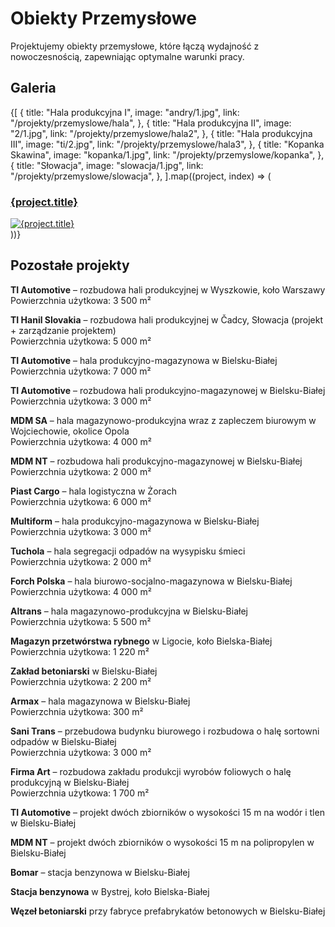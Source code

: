 
# Obiekty Przemysłowe

Projektujemy obiekty przemysłowe, które łączą wydajność z nowoczesnością, zapewniając optymalne warunki pracy.

## Galeria

<div style={{ width: "100%" }}>
  <div
    style={{
      display: "grid",
      gridTemplateColumns: "repeat(2, 1fr)",
      gap: "14px",
    }}
  >
    {[
      {
        title: "Hala produkcyjna I",
        image: "andry/1.jpg",
        link: "/projekty/przemyslowe/hala",
      },
      {
        title: "Hala produkcyjna II",
        image: "2/1.jpg",
        link: "/projekty/przemyslowe/hala2",
      },
      {
        title: "Hala produkcyjna III",
        image: "ti/2.jpg",
        link: "/projekty/przemyslowe/hala3",
      },
      {
        title: "Kopanka Skawina",
        image: "kopanka/1.jpg",
        link: "/projekty/przemyslowe/kopanka",
      },
      {
        title: "Słowacja",
        image: "slowacja/1.jpg",
        link: "/projekty/przemyslowe/slowacja",
      },
    ].map((project, index) => (
      <div
        key={index}
        style={{
          display: "flex",
          flexDirection: "column",
          alignItems: "center",
          textAlign: "center",
        }}
      >
        <a href={project.link} style={{ textDecoration: "none" }}>
          <h3
            style={{
              fontSize: 16,
              width: "100%",
            }}
          >
            {project.title}
          </h3>
          <div
            style={{
              width: "100%",
              height: "300px" /* Stała wysokość dla spójnego wyglądu */,
              overflow: "hidden",
              display: "flex",
              alignItems: "center",
              justifyContent: "center",
            }}
          >
            <img
              alt={project.title}
              src={`/compressed/przemysl/${project.image}`}
              style={{
                width: "100%",
                minHeight: 300,
                objectFit: "cover",
              }}
            />
          </div>
        </a>
      </div>
    ))}
  </div>
</div>

## Pozostałe projekty

**TI Automotive** – rozbudowa hali produkcyjnej w Wyszkowie, koło Warszawy  
Powierzchnia użytkowa: 3 500 m²

**TI Hanil Slovakia** – rozbudowa hali produkcyjnej w Čadcy, Słowacja (projekt + zarządzanie projektem)  
Powierzchnia użytkowa: 5 000 m²

**TI Automotive** – hala produkcyjno-magazynowa w Bielsku-Białej  
Powierzchnia użytkowa: 7 000 m²

**TI Automotive** – rozbudowa hali produkcyjno-magazynowej w Bielsku-Białej  
Powierzchnia użytkowa: 3 000 m²

**MDM SA** – hala magazynowo-produkcyjna wraz z zapleczem biurowym w Wojciechowie, okolice Opola  
Powierzchnia użytkowa: 4 000 m²

**MDM NT** – rozbudowa hali produkcyjno-magazynowej w Bielsku-Białej  
Powierzchnia użytkowa: 2 000 m²

**Piast Cargo** – hala logistyczna w Żorach  
Powierzchnia użytkowa: 6 000 m²

**Multiform** – hala produkcyjno-magazynowa w Bielsku-Białej  
Powierzchnia użytkowa: 3 000 m²

**Tuchola** – hala segregacji odpadów na wysypisku śmieci  
Powierzchnia użytkowa: 2 000 m²

**Forch Polska** – hala biurowo-socjalno-magazynowa w Bielsku-Białej  
Powierzchnia użytkowa: 4 000 m²

**Altrans** – hala magazynowo-produkcyjna w Bielsku-Białej  
Powierzchnia użytkowa: 5 500 m²

**Magazyn przetwórstwa rybnego** w Ligocie, koło Bielska-Białej  
Powierzchnia użytkowa: 1 220 m²

**Zakład betoniarski** w Bielsku-Białej  
Powierzchnia użytkowa: 2 200 m²

**Armax** – hala magazynowa w Bielsku-Białej  
Powierzchnia użytkowa: 300 m²

**Sani Trans** – przebudowa budynku biurowego i rozbudowa o halę sortowni odpadów w Bielsku-Białej  
Powierzchnia użytkowa: 3 000 m²

**Firma Art** – rozbudowa zakładu produkcji wyrobów foliowych o halę produkcyjną w Bielsku-Białej  
Powierzchnia użytkowa: 1 700 m²

**TI Automotive** – projekt dwóch zbiorników o wysokości 15 m na wodór i tlen w Bielsku-Białej

**MDM NT** – projekt dwóch zbiorników o wysokości 15 m na polipropylen w Bielsku-Białej

**Bomar** – stacja benzynowa w Bielsku-Białej

**Stacja benzynowa** w Bystrej, koło Bielska-Białej

**Węzeł betoniarski** przy fabryce prefabrykatów betonowych w Bielsku-Białej
